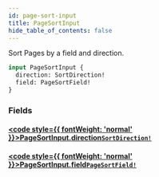 ```yaml
---
id: page-sort-input
title: PageSortInput
hide_table_of_contents: false
---
```








Sort Pages by a field and direction.

```graphql
input PageSortInput {
  direction: SortDirection!
  field: PageSortField!
}
```


### Fields

#### [<code style={{ fontWeight: 'normal' }}>PageSortInput.<b>direction</b></code>](#)<Bullet />[`SortDirection!`](/demand/api/graphql-admin/reference/enums/sort-direction) <Badge class="secondary" text="non-null"/> <Badge class="secondary" text="enum"/>
> 
> 

#### [<code style={{ fontWeight: 'normal' }}>PageSortInput.<b>field</b></code>](#)<Bullet />[`PageSortField!`](/demand/api/graphql-admin/reference/enums/page-sort-field) <Badge class="secondary" text="non-null"/> <Badge class="secondary" text="enum"/>
> 
> 





